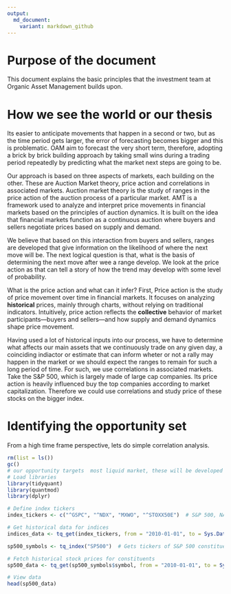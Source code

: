 ```yaml
---
output:
  md_document:
    variant: markdown_github
---
```


# Purpose of the document 

This document explains the basic principles that the investment team at Organic Asset Management builds upon. 

# How we see the world or our thesis

Its easier to anticipate movements that happen in a second or two, but as the time period gets larger, the error of forecasting becomes bigger and this is problematic. OAM aim to forecast the very short term,  therefore, adopting a brick by brick building approach by taking small wins during a trading period repeatedly by predicting what the market next steps are going to be. 

Our approach is based on three aspects of markets, each building on the other. These are Auction Market theory, price action and correlations in associated markets. Auction market theory is the study of ranges in the price action of the auction process of a particular market. AMT is a framework used to analyze and interpret price movements in financial markets based on the principles of auction dynamics. It is built on the idea that financial markets function as a continuous auction where buyers and sellers negotiate prices based on supply and demand.

We believe that based on this interaction from buyers and sellers, ranges are developed that give information on the likelihood of where the next move will be. The next logical question is that, what is the basis of determining the next move after wee a range develop. We look at the price action as that can tell a story of how the trend may develop with some level of probability. 

What is the price action and what can it infer? First, Price action is the study of price movement over time in financial markets. It focuses on analyzing **historical** prices, mainly through charts, without relying on traditional indicators. Intuitively, price action reflects the **collective** behavior of market participants—buyers and sellers—and how supply and demand dynamics shape price movement. 

Having used a lot of historical inputs into our process, we have to determine what affects our main assets that we continuously trade on any given day, a coinciding indiactor or estimate that can inform wheter or not a rally may happen in the market or we should expect the ranges to remain for such a long period of time. For such, we use correlations in associated markets. Take the S&P 500, which is largely made of large cap companies. Its price action is heavily influenced buy the top companies according to market capitalization. Therefore we could use correlations and study price of these stocks on the bigger index. 

# Identifying the opportunity set

From a  high time frame perspective, lets do simple correlation analysis. 

```r
rm(list = ls())
gc() 
# our opportunity targets  most liquid market, these will be developed market indices and accompanying constituents. 
# Load libraries
library(tidyquant)
library(quantmod)
library(dplyr)

# Define index tickers
index_tickers <- c("^GSPC", "^NDX", "MXWO", "^STOXX50E")  # S&P 500, NASDAQ-100, MSCI World, Euro Stoxx 50

# Get historical data for indices
indices_data <- tq_get(index_tickers, from = "2010-01-01", to = Sys.Date(), get = "stock.prices")

sp500_symbols <- tq_index("SP500")  # Gets tickers of S&P 500 constituents

# Fetch historical stock prices for constituents
sp500_data <- tq_get(sp500_symbols$symbol, from = "2010-01-01", to = Sys.Date(), get = "stock.prices")

# View data
head(sp500_data)
```


